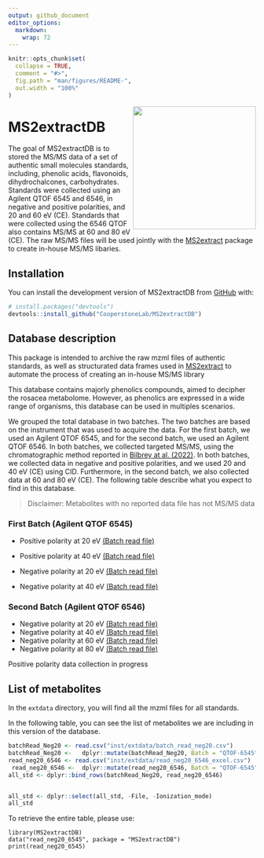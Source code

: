 ```yaml
---
output: github_document
editor_options: 
  markdown: 
    wrap: 72
---
```


<!-- README.md is generated from README.Rmd. Please edit that file -->

```r
knitr::opts_chunk$set(
  collapse = TRUE,
  comment = "#>",
  fig.path = "man/figures/README-",
  out.width = "100%"
)
```

<img src="man/figures/MS2extractDB.png" align="right" height="250" style="float:right; height:250px;"/>

# MS2extractDB

<!-- badges: start -->

<!-- badges: end -->

The goal of MS2extractDB is to stored the MS/MS data of a set of
authentic small molecules standards, including, phenolic acids,
flavonoids, dihydrochalcones, carbohydrates. Standards were collected
using an Agilent QTOF 6545 and 6546, in negative and positive
polarities, and 20 and 60 eV (CE). Standards that were collected using
the 6546 QTOF also contains MS/MS at 60 and 80 eV (CE). The raw MS/MS
files will be used jointly with the
[MS2extract](https://cooperstonelab.github.io/MS2extract/) package to
create in-house MS/MS libaries.

## Installation

You can install the development version of MS2extractDB from
[GitHub](https://github.com/CooperstoneLab/MS2extractDB) with:

``` r
# install.packages("devtools")
devtools::install_github("CooperstoneLab/MS2extractDB")
```

## Database description

This package is intended to archive the raw mzml files of authentic
standards, as well as structurated data frames used in
[MS2extract](https://cooperstonelab.github.io/MS2extract/) to automate
the process of creating an in-house MS/MS library

This database contains majorly phenolics compounds, aimed to decipher
the rosacea metabolome. However, as phenolics are expressed in a wide
range of organisms, this database can be used in multiples scenarios.

We grouped the total database in two batches. The two batches are based
on the instrument that was used to acquire the data. For the first
batch, we used an Agilent QTOF 6545, and for the second batch, we used
an Agilent QTOF 6546. In both batches, we collected targeted MS/MS,
using the chromatographic method reported in [Bilbrey at al.
(2022)](https://nph.onlinelibrary.wiley.com/doi/full/10.1111/nph.17693).
In both batches, we collected data in negative and positive polarities,
and we used 20 and 40 eV (CE) using CID. Furthermore, in the second
batch, we also collected data at 60 and 80 eV (CE). The following table
describe what you expect to find in this database.

> Disclaimer: Metabolites with no reported data file has not MS/MS data

###  First Batch (Agilent QTOF 6545)

* Positive polarity at 20 eV [(Batch read file)](https://github.com/CooperstoneLab/MS2extractDB/blob/main/inst/extdata/batch_read_pos20_6545.csv) 
* Positive polarity at 40 eV [(Batch read file)](https://github.com/CooperstoneLab/MS2extractDB/blob/main/inst/extdata/batch_read_neg40_6545.csv) 

* Negative polarity at 20 eV [(Batch read file)](https://github.com/CooperstoneLab/MS2extractDB/blob/main/inst/extdata/batch_read_neg20.csv) 
* Negative polarity at 40 eV [(Batch read file)](https://github.com/CooperstoneLab/MS2extractDB/blob/main/inst/extdata/batch_read_neg40.csv) 

###  Second Batch (Agilent QTOF 6546)

* Negative polarity at 20 eV [(Batch read file)](https://github.com/CooperstoneLab/MS2extractDB/blob/main/inst/extdata/read_neg20_6546_excel.csv)
* Negative polarity at 40 eV [(Batch read file)](https://github.com/CooperstoneLab/MS2extractDB/blob/main/inst/extdata/read_neg40_6546_excel.csv)
* Negative polarity at 60 eV [(Batch read file)](https://github.com/CooperstoneLab/MS2extractDB/blob/main/inst/extdata/read_neg60_6546_excel.csv)
* Negative polarity at 80 eV [(Batch read file)](https://github.com/CooperstoneLab/MS2extractDB/blob/main/inst/extdata/read_neg80_6546_excel.csv)

Positive polarity data collection in progress


## List of metabolites

In the `extdata` directory, you will find all the mzml files for all standards.

In the following table, you can see the list of metabolites we are including
in this version of the database.


```r

batchRead_Neg20 <- read.csv("inst/extdata/batch_read_neg20.csv") 
batchRead_Neg20 <-   dplyr::mutate(batchRead_Neg20, Batch = "QTOF-6545")
read_neg20_6546 <- read.csv("inst/extdata/read_neg20_6546_excel.csv")
 read_neg20_6546 <-  dplyr::mutate(read_neg20_6546, Batch = "QTOF-6545")
all_std <- dplyr::bind_rows(batchRead_Neg20, read_neg20_6546)  


all_std <- dplyr::select(all_std, -File, -Ionization_mode)
all_std
```


 To retrieve the entire table, please use:
 
```
library(MS2extractDB)
data("read_neg20_6545", package = "MS2extractDB")
print(read_neg20_6545)
```
